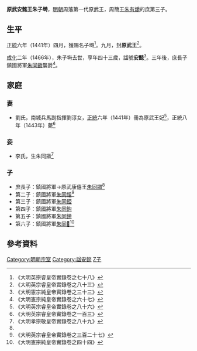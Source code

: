 '''原武安懿王朱子塒'''{{BD|1424年||1466年||catIdx=Z朱}}，[[明朝|明朝]]周藩第一代原武王，周簡王[[朱有爝|朱有爝]]的庶第三子。

==生平==
[[正統_(年號)|正統]]六年（1441年）四月，獲賜名子塒<ref>《大明英宗睿皇帝實錄卷之七十八》</ref>。九月，封'''原武王'''<ref>《大明英宗睿皇帝實錄卷之八十三》</ref>。

[[成化|成化]]二年（1466年），朱子塒去世，享年四十三歲，諡號'''安懿'''<ref>《大明憲宗純皇帝實錄卷之三十三》</ref>。三年後，庶長子鎮國將軍[[朱同䥩|朱同䥩]]襲爵<ref name="#1">《大明憲宗純皇帝實錄卷之六十七》</ref>。

==家庭==
===妻===
*劉氏，南城兵馬副指揮劉淳女，[[正統_(年號)|正統]]六年（1441年）冊為原武王妃<ref>《大明英宗睿皇帝實錄卷之八十六》</ref>，正統八年（1443年）薨<ref>《大明英宗睿皇帝實錄卷之一百三》</ref>

===妾===
*李氏，生朱同䥩<ref>《大明孝宗敬皇帝實錄卷之八十九》</ref>

===子===
*庶長子：鎮國將軍→原武康僖王[[朱同䥩|朱同䥩]]<ref name="#1"/>
*第二子：鎮國將軍[[朱同鉏|朱同鉏]]<ref>《大明英宗睿皇帝實錄卷之三百二十七》</ref>
*第三子：鎮國將軍[[朱同錏|朱同錏]]
*第四子：鎮國將軍[[朱同鉤|朱同鉤]]
*第五子：鎮國將軍[[朱同鎊|朱同鎊]]
*第六子：鎮國將軍[[朱同𨦭|朱同𨦭]]<ref>《大明憲宗純皇帝實錄卷之四十四》</ref>

==參考資料==
{{reflist|2}}

{{s-start}}
{{s-none|無|[[明朝|明政府]]封之}}
{{s-ttl|title=[[明朝藩王列表_(周王系)#原武國|明原武國國王]]|years=1441年－1466年}}
{{s-aft|after=子康僖王[[朱同䥩|朱同䥩]]}}
{{end}}

[[Category:明朝宗室|Category:明朝宗室]]
[[Category:諡安懿|Category:諡安懿]]
[[Category:朱姓|Z子]]